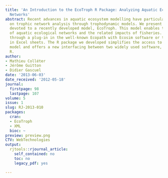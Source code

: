 ```yaml
---
title: 'An Introduction to the EcoTroph R Package: Analyzing Aquatic Ecosystem Trophic
  Networks'
abstract: Recent advances in aquatic ecosystem modelling have particularly focused
  on trophic network analysis through trophodynamic models. We present here a R package
  devoted to a recently developed model, EcoTroph. This model enables the analysis
  of aquatic ecological networks and the related impacts of fisheries. It was available
  through a plug-in in the well-known Ecopath with Ecosim software or through implementations
  in Excel sheets. The R package we developed simplifies the access to the EcoTroph
  model and offers a new interfacing between two widely used software, Ecopath and
  R.
author:
- Mathieu Colléter
- Jérôme Guitton
- Didier Gascuel
date: '2013-06-03'
date_received: '2012-05-18'
journal:
  firstpage: 98
  lastpage: 107
volume: 5
issue: 1
slug: RJ-2013-010
packages:
  cran:
  - EcoTroph
  - XML
  bioc: ~
preview: preview.png
CTV: WebTechnologies
output:
  rjtools::rjournal_article:
    self_contained: no
    toc: no
    legacy_pdf: yes

---
```

